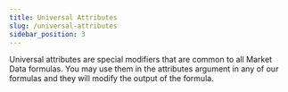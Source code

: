```yaml
---
title: Universal Attributes
slug: /universal-attributes
sidebar_position: 3
---
```


Universal attributes are special modifiers that are common to all Market Data formulas. You may use them in the attributes argument in any of our formulas and they will modify the output of the formula.


<DocCardList items={useCurrentSidebarCategory().items} />
